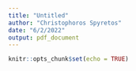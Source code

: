 ```yaml
---
title: "Untitled"
author: "Christophoros Spyretos"
date: "6/2/2022"
output: pdf_document
---
```


```r
knitr::opts_chunk$set(echo = TRUE)
```

